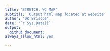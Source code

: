 ```yaml
---
title: "STRETCH: WC MAP"
subtitle: 'Output html map located at website'
author: "DK Briscoe"
date: '`r Sys.Date()`'
output:
  github_document:
always_allow_html: yes

---
```


```{=html}
<style>
.main-container {
    max-width: 1600px !important;
    margin-left: 0;
    margin-right: 1;
}

```


```r
knitr::opts_chunk$set(
    echo = FALSE,
    eval = TRUE,
    message = FALSE,
    warning = FALSE,
    dpi = 300,
    fig.align = "center"
    )

# See Options: knitr::opts_chunk$get()
```


```r
library(tidyverse)
library(data.table)
library(ggplot2)
library(plotly)

library(leaflet)
library(mapview)
library(leafsync)
library(leafgl)
library(sf)

# library(kableExtra)
library(knitr)

library(sp)
library(proj4)

library(htmlwidgets)

```

```r
source('../utils/map_wc_helper_functions.R')
```

```r
source('../R/01_prep_wc_data.R')

```

```r
raw_df <- raw_data_cohort_1_w_names
daily_df <- daily_avg_data_cohort_1 

# # make historic df consistent with cohort df(s)
# hist_df <- historic_tags %>% wrangleHistDF()

```

```r
# wc color pal
# wc_pal <- colorFactor(rainbow(n), unique(daily_df$id))

## unique track info
# ids = unique(daily_df$id) # prefer to use t names instead
ids = unique(daily_df$turtle_name)

t_names = unique(daily_df$turtle_name)
t_nums = unique(daily_df$turtle_num)
t_names_num <- c(str_c(t_nums, ' - ', t_names))

n = length(ids)
wc_pal <-  n |>
  {\(x) colorFactor(rainbow(x), unique(daily_df$id))}()

# base_pal <- makePal('honeydew', col=unique(test$id))

```

```r

# create basemap
m <- leaflet( options = leafletOptions(preferCanvas = TRUE), 
              # width = 1200, height = 700
              ) %>% 
  addTiles() %>% 
    fitBounds(-160, 20, -110, 50) %>%
    addProviderTiles("Esri.WorldImagery", group = "ESRI World Imagery") %>%
    addProviderTiles("Esri.WorldPhysical", group = "ESRI OpenStreetMap")

m360 <- leaflet(options = leafletOptions(preferCanvas = TRUE), width = 900, height = 600) %>% addTiles() %>% 
    fitBounds(make360(-160), 20, make360(-110), 50) %>%
    addProviderTiles("Esri.WorldImagery", group = "ESRI World Imagery") %>%
    addProviderTiles("Esri.WorldPhysical", group = "ESRI OpenStreetMap")

```

```r
# cclme_shp <- rgdal::readOGR(dsn = "~/Dropbox/RESEARCH/PROJECTS/NPAC_Turtles/thermal_ms_2018/data/cclme_shp/",
#               layer = "lme",
#               verbose = FALSE)
# 
# cclme_shp_180 <- spTransform(cclme_shp, CRS("+proj=longlat +datum=WGS84"))

cclme_shp <- sf::st_read("~/Dropbox/RESEARCH/PROJECTS/NPAC_Turtles/thermal_ms_2018/data/cclme_shp/",
              layer = "lme")
cclme_shp <- st_as_sf(cclme_shp, wkt = "geom", crs = 4326)
    st_set_crs(cclme_shp, 4326)
    cclme_shp_180 = st_shift_longitude(cclme_shp)

  
```

```r

library(rgdal)
library(spdplyr)

eez_shps <- sf::st_read("~/Downloads/EEZ_land_union_v3_202003/EEZ_Land_v3_202030.shp",
              layer = "EEZ_Land_v3_202030") 
eez_shps <- st_as_sf(eez_shps, wkt = "geom", crs = 4326)
    st_set_crs(cclme_shp, 4326)
    eez_shps_180 = st_shift_longitude(eez_shps)

```


```r

# make functions to add polygon & rectangles
polygonFunction <- function(map, polygon){
  addPolygons(
    map, data = polygon, 
    opacity = 1.0, fillOpacity = 0.2,
    stroke = FALSE, smoothFactor = 0.2, 
    popup=paste("California Current Large Marine Ecosystem (CCLME) <br>"),
    group = "CCLME",
    # options = pathOptions(pane = "cclme"),
    color = "gray"
  )
} 

polygonFunction <- function(map, polygon, label, group, shp_col="gray"){
  addPolygons(
    map, data = polygon, 
    opacity = 1.0, fillOpacity = 0.2,
    stroke = FALSE, smoothFactor = 0.2, 
    popup = label,
    group = group,
    # options = pathOptions(pane = "cclme"),
    options = pathOptions(pane = "polygons"),
    color = shp_col
  )
} 

polylinesFunction <- function(map, polygon, label, group, shp_col="black"){
 addPolylines(
   map, data = polygon, 
    opacity = 0.6,  
    popup = label,
    group = group,
    weight = 1.5,
    options = pathOptions(pane = "borders"),
    color = shp_col
 )
}

rectangleFunction <- function(map, 
                              # lng1=make180(225), lat1=25, 
                              # lng2=make180(243), lat2=35){
                            lng1, lat1, lng2, lat2){

    addRectangles(map,        
        lng1=lng1, lat1=lat1, 
        lng2=lng2, lat2=lat2,
        opacity = 1.0, fillOpacity = 0.2,
        popup=paste("Thermal Corridor Study Area <br>"),
        group = "Thermal Corridor",
            # options = pathOptions(pane = "tc"),
        color = "white")
}



# plot up basemap with polys
m_polys <-
  m %>%
  # addMapPane("background_map", zIndex = 410) %>%  # Level 1: bottom
  addMapPane("polygons", zIndex = 420) %>%        # Level 2: middle
  addMapPane("borders", zIndex = 430) %>%          # Level 3: top
  polylinesFunction(map=., polygon = eez_shps |> 
                      filter(TERRITORY1 == "United States") |> 
                      filter(UNION == "United States"),
                  label = paste("USA EEZ <br>"),
                  group = "USA EEZ",
                  # zIndex = "USA EEZ",
                  shp_col = "black") %>%
    polylinesFunction(map=., polygon = eez_shps |> filter(TERRITORY1 == "Mexico"),
                  label = paste("MEXICO EEZ <br>"),
                  group = "MEXICO EEZ",
                  # zIndex = "MEXICO EEZ",
                  shp_col = "black") %>%
     polygonFunction(map=., polygon = cclme_shp,
                  label = paste("California Current Large Marine Ecosystem (CCLME) <br>"),
                  group = "CCLME",
                  # zType = "polygons",
                  shp_col = "gray") %>%

  rectangleFunction(map=.,
                  lng1=make180(225), lat1=25, lng2=make180(243), lat2=35) %>%
  
    addLayersControl(overlayGroups = c("CCLME", "USA EEZ", "MEXICO EEZ", "Thermal Corridor"))

```

```r
map_indiv_cohort_1 <-
    m_polys %>%
    
    addTrackLines(df=daily_df, cpal=wc_pal, .indiv=FALSE) %>%
    addTrackLines(df=daily_df, cpal=wc_pal) %>%
    
    addMapTracks(df=daily_df, cpal=wc_pal, .indiv=TRUE, .addLines=TRUE, .addMarkers=TRUE) %>%
    

    addLayersControl(
        baseGroups = c("ESRI World Imagery", "ESRI OpenStreetMap"),
        overlayGroups = c("CCLME", "USA EEZ", "MEXICO EEZ", "Thermal Corridor",
            str_c("All Tracks (n=", daily_df$id %>% n_distinct(),")"),ids),
        options = layersControlOptions(collapsed = TRUE)) %>%
    hideGroup(ids)%>%
    hideGroup("USA EEZ")%>%
    hideGroup("MEXICO EEZ")%>%
    addMapInset()

```

```r

# htmltools::tagList(map_indiv_cohort_1)
widgetframe::frameWidget(map_indiv_cohort_1, width = "100%")

# map_indiv_cohort_1

```


```r
library(htmlwidgets)

saveWidget(map_indiv_cohort_1, file = "index.html", selfcontained = FALSE)

```
